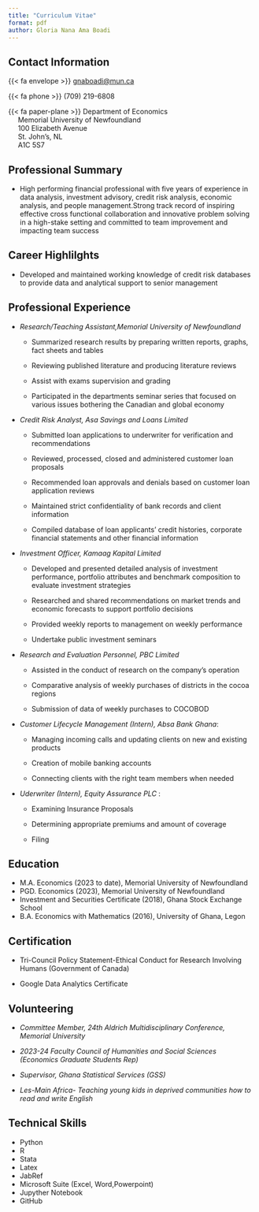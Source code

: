 ```yaml
---
title: "Curriculum Vitae"
format: pdf
author: Gloria Nana Ama Boadi
---
```


## Contact Information

{{< fa envelope >}} [gnaboadi\@mun.ca](mailto:gnaboadi@mun.ca)

{{< fa phone >}} (709) 219-6808

{{< fa paper-plane >}} Department of Economics\
     Memorial University of Newfoundland\
     100 Elizabeth Avenue\
     St. John's, NL\
     A1C 5S7

## Professional Summary

-   High performing financial professional with five years of experience in data analysis, investment advisory, credit risk analysis, economic analysis, and people management.Strong track record of inspiring effective cross functional collaboration and innovative problem solving in a high-stake setting and committed to team improvement and impacting team success

## Career Highlilghts

-   Developed and maintained working knowledge of credit risk databases to provide data and analytical support to senior management

## Professional Experience

-   *Research/Teaching Assistant,Memorial University of Newfoundland*

    -   Summarized research results by preparing written reports, graphs, fact sheets and tables

    -   Reviewing published literature and producing literature reviews

    -   Assist with exams supervision and grading

    -   Participated in the departments seminar series that focused on various issues bothering the Canadian and global economy

-   *Credit Risk Analyst, Asa Savings and Loans Limited*

    -   Submitted loan applications to underwriter for verification and recommendations

    -   Reviewed, processed, closed and administered customer loan proposals

    -   Recommended loan approvals and denials based on customer loan application reviews

    -   Maintained strict confidentiality of bank records and client information

    -   Compiled database of loan applicants' credit histories, corporate financial statements and other financial information

-   *Investment Officer, Kamaag Kapital Limited*

    -   Developed and presented detailed analysis of investment performance, portfolio attributes and benchmark composition to evaluate investment strategies

    -   Researched and shared recommendations on market trends and economic forecasts to support portfolio decisions

    -   Provided weekly reports to management on weekly performance

    -   Undertake public investment seminars

-   *Research and Evaluation Personnel, PBC Limited*

    -   Assisted in the conduct of research on the company's operation

    -   Comparative analysis of weekly purchases of districts in the cocoa regions

    -   Submission of data of weekly purchases to COCOBOD

-   *Customer Lifecycle Management (Intern), Absa Bank Ghana*:

    -   Managing incoming calls and updating clients on new and existing products

    -   Creation of mobile banking accounts

    -   Connecting clients with the right team members when needed

-   *Uderwriter (Intern), Equity Assurance PLC* :

    -   Examining Insurance Proposals

    -   Determining appropriate premiums and amount of coverage

    -   Filing

## Education

-   M.A. Economics (2023 to date), Memorial University of Newfoundland\
-   PGD. Economics (2023), Memorial University of Newfoundland
-   Investment and Securities Certificate (2018), Ghana Stock Exchange School
-   B.A. Economics with Mathematics (2016), University of Ghana, Legon

## Certification

-   Tri-Council Policy Statement-Ethical Conduct for Research Involving Humans (Government of Canada)

-   Google Data Analytics Certificate

## Volunteering

-   *Committee Member, 24th Aldrich Multidisciplinary Conference, Memorial University*

-   *2023-24 Faculty Council of Humanities and Social Sciences (Economics Graduate Students Rep)*

-   *Supervisor, Ghana Statistical Services (GSS)*

-   *Les-Main Africa- Teaching young kids in deprived communities how to read and write English*

## Technical Skills

-   Python
-   R
-   Stata
-   Latex
-   JabRef
-   Microsoft Suite (Excel, Word,Powerpoint)
-   Jupyther Notebook
-   GitHub
